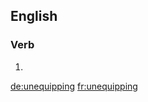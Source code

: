 ==English==

===Verb===
{{head|en}}

# {{present participle of|unequip}}

[[de:unequipping]]
[[fr:unequipping]]